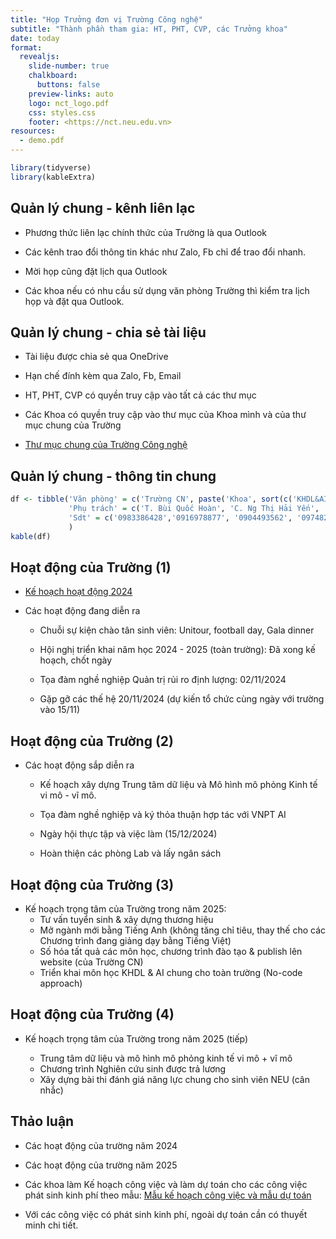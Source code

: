 ```yaml
---
title: "Họp Trưởng đơn vị Trường Công nghệ"
subtitle: "Thành phần tham gia: HT, PHT, CVP, các Trưởng khoa"
date: today
format:
  revealjs: 
    slide-number: true
    chalkboard: 
      buttons: false
    preview-links: auto
    logo: nct_logo.pdf
    css: styles.css
    footer: <https://nct.neu.edu.vn>
resources:
  - demo.pdf
---
```


```r
library(tidyverse)
library(kableExtra)
```

## Quản lý chung - kênh liên lạc

- Phương thức liên lạc chính thức của Trường là qua Outlook

- Các kênh trao đổi thông tin khác như Zalo, Fb chỉ để trao đổi nhanh.

- Mời họp cũng đặt lịch qua Outlook

- Các khoa nếu có nhu cầu sử dụng văn phòng Trường thì kiểm tra lịch họp và đặt qua Outlook. 

## Quản lý chung - chia sẻ tài liệu

- Tài liệu được chia sẻ qua OneDrive

- Hạn chế đính kèm qua Zalo, Fb, Email

- HT, PHT, CVP có quyền truy cập vào tất cả các thư mục

- Các Khoa có quyền truy cập vào thư mục của Khoa mình và của thư mục chung của Trường

- <a href="https://stneuedu-my.sharepoint.com/:f:/g/personal/truongcongnghe_neu_edu_vn/EhGSKepD3YxHvK7UKZZ6s9kBT5ghOsYSb53OOm4EsNBwFA?e=CD8iwB">Thư mục chung của Trường Công nghệ</a>

## Quản lý chung - thông tin chung

```r
df <- tibble('Văn phòng' = c('Trường CN', paste('Khoa', sort(c('KHDL&AI', 'CNTT', 'HTTTQL', 'KHCS', 'Toán', 'TK')), sep = " ")),
             'Phụ trách' = c('T. Bùi Quốc Hoàn', 'C. Ng Thị Hải Yến', 'C. Ng Hương Giang', 'T. Ng Hồng Quân', 'C. Lưu Phương Mai', 'C. Ng Phương Lan', 'C. Bùi Thị Thúy'),
             'Sdt' = c('0983386428','0916978877', '0904493562', '0974821967', '0904551709', '0912319386','0815666528' )
             )
kable(df)
```

## Hoạt động của Trường (1)

-  
<a href="https://stneuedu-my.sharepoint.com/:f:/g/personal/truongcongnghe_neu_edu_vn/EnfcRVKwSH1FvknuxjmLu5ABzgPNem3rUQoNLO696SkrRA?e=bk4l5P"> Kế hoạch hoạt động 2024 </a>

- Các hoạt động đang diễn ra

  - Chuỗi sự kiện chào tân sinh viên: Unitour, football day, Gala dinner
  
  - Hội nghị triển khai năm học 2024 - 2025 (toàn trường): Đã xong kế hoạch, chốt ngày
  
  - Tọa đàm nghề nghiệp Quản trị rủi ro định lượng: 02/11/2024
  
  - Gặp gỡ các thế hệ 20/11/2024 (dự kiến tổ chức cùng ngày với trường vào 15/11)

## Hoạt động của Trường (2)

- Các hoạt động sắp diễn ra

  - Kế hoạch xây dựng Trung tâm dữ liệu và Mô hình mô phỏng Kinh tế vi mô - vĩ mô.
  
  - Tọa đàm nghề nghiệp và ký thỏa thuận hợp tác với VNPT AI
  
  - Ngày hội thực tập và việc làm (15/12/2024)
  
  - Hoàn thiện các phòng Lab và lấy ngân sách

## Hoạt động của Trường (3)

- Kế hoạch trọng tâm của Trường trong năm 2025:
  - Tư vấn tuyển sinh & xây dựng thương hiệu
  - Mở ngành mới bằng Tiếng Anh (không tăng chỉ tiêu, thay thế cho các Chương trình đang giảng dạy bằng Tiếng Việt)
  - Số hóa tất quả các môn học, chương trình đào tạo & publish lên website (của Trường CN)
  - Triển khai môn học KHDL & AI chung cho toàn trường (No-code approach)

## Hoạt động của Trường (4)

- Kế hoạch trọng tâm của Trường trong năm 2025 (tiếp)

  - Trung tâm dữ liệu và mô hình mô phỏng kinh tế vi mô + vĩ mô
  - Chương trình Nghiên cứu sinh được trả lương
  - Xây dựng bài thi đánh giá năng lực chung cho sinh viên NEU (cân nhắc)
  

## Thảo luận

- Các hoạt động của trường năm 2024

- Các hoạt động của trường năm 2025

- Các khoa làm Kế hoạch công việc và làm dự toán cho các công việc phát sinh kinh phí theo mẫu: 
<a href="https://stneuedu-my.sharepoint.com/:f:/g/personal/truongcongnghe_neu_edu_vn/EsE8x8fYvVREmZplSkY-MksB--K_HRoG33-03ceZrhxlXQ?e=5v6VA2"> Mẫu kế hoạch công việc và mẫu dự toán </a>

- Với các công việc có phát sinh kinh phí, ngoài dự toán cần có thuyết minh chi tiết.
 


